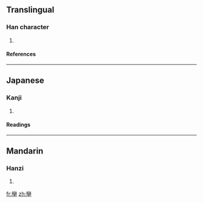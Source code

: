 ==Translingual==
===Han character===
{{Han char|rn=24|rad=十|as=19|sn=21|four=|canj=女火十 (VFJ)}}
# {{defn|Han|sort=十19}}
====References====
{{Han ref|kx=0157.230|dkj=02772|dj=0361.130|hdz=10067.130|uh=535B|ud=21339}}
----
==Japanese==
===Kanji===
{{ja-kanji|grade=|rs=十19}}
# {{defn|Japanese}} 
====Readings====
{{ja-readings|on=[[しゅつ]] (shutsu)|kun=[[ひきいる]] (hikiiru)}}
----
==Mandarin==
===Hanzi===
{{cmn-hanzi|pin=[[shuài]] ([[shuai4]])|wg=shuai<sup>4</sup>}}
# {{defn|Mandarin}}

[[fr:卛]]
[[zh:卛]]